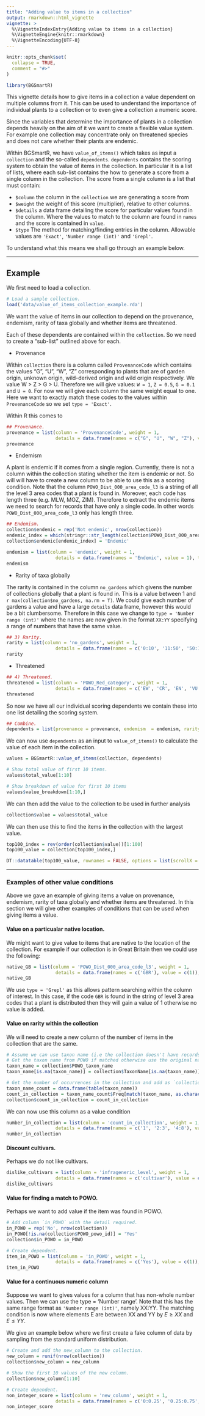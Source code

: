 ```yaml
---
title: "Adding value to items in a collection"
output: rmarkdown::html_vignette
vignette: >
  %\VignetteIndexEntry{Adding value to items in a collection}
  %\VignetteEngine{knitr::rmarkdown}
  %\VignetteEncoding{UTF-8}
---
```


```r
knitr::opts_chunk$set(
  collapse = TRUE,
  comment = "#>"
)
```

```r
library(BGSmartR)
```


This vignette details how to give items in a collection a value dependent on multiple columns from it. This can be used to understand the importance of individual plants to a collection or to even give a collection a numeric score.

Since the variables that determine the importance of plants in a collection depends heavily on the aim of it we  want to create a flexible value system. For example one collection may concentrate only on threatened species and does not care whether their plants are endemic. 

Within BGSmartR, we have `value_of_items()` which takes as input a `collection` and the so-called `dependents`. `dependents` contains the scoring system to obtain the value of items in the collection. In particular it is a list of lists, where each sub-list contains the how to generate a score from a single column in the collection. The score from a single column is a list that must contain:

- `$column` the column in the `collection` we are generating a score from
- `$weight` the weight of this score (multiplier), relative to other columns.
- `$details` a data frame detailing the score for particular values found in the column. Where the values to match to the column are found in `names` and the score is contained in `value`.
- `$type` The method for matching/finding entries in the column. Allowable values are `'Exact'`, `'Number range (int)'` and `'Grepl'`. 

To understand what this means we shall go through an example below.

***

## Example

We first need to load a collection.

```r
# Load a sample collection.
load('data/value_of_items_collection_example.rda')
```

We want the value of items in our collection to depend on the provenance, endemism, rarity of taxa globally and whether items are threatened. 

Each of these dependents are contained within the `collection`. So we need to create a "sub-list" outlined above for each. 

- Provenance

Within `collection` there is a column called `ProvenanceCode` which contains the values "G", "U", "W", "Z" corresponding to plants that are of garden origin, unknown origin, wild-derived origin and wild origin respectively. We value W > Z > G > U. Therefore we will give values:
`W = 1`, `Z = 0.5`, `G = 0.1` and `U = 0`. For now we will give each column the same weight equal to one. Here we want to exactly match these codes to the values within `ProvenanceCode` so we set `type = 'Exact'`. 

Within R this comes to 

```r
## Provenance.
provenance = list(column = 'ProvenanceCode', weight = 1,
                  details = data.frame(names = c("G", "U", "W", "Z"), value = c(0.1, 0, 1, 0.5)), type = 'Exact')
provenance
```

- Endemism

A plant is endemic if it comes from a single region. Currently, there is not a column within the collection stating whether the item is endemic or not. So will will have to create a new column to be able to use this as a scoring condition. Note that the column `POWO_Dist_000_area_code_l3` is a string of all the level 3 area codes that a plant is found in. Moreover, each code has length three (e.g. MLW, MOZ, ZIM). Therefore to extract the endemic items we need to search for records that have only a single code. In other words `POWO_Dist_000_area_code_l3` only has length three.

```r
## Endemism.
collection$endemic = rep('Not endemic', nrow(collection))
endemic_index = which(stringr::str_length(collection$POWO_Dist_000_area_code_l3) ==3)
collection$endemic[endemic_index] = 'Endemic'

endemism = list(column = 'endemic', weight = 1,
                  details = data.frame(names = 'Endemic', value = 1), type = 'Exact')
endemism
```

- Rarity of taxa globally

The rarity is contained in the column `no_gardens` which givens the number of collections globally that a plant is found in. This is a value between 1 and `r max(collection$no_gardens, na.rm = T)`. We could give each number of gardens a value and have a large `details` data frame, however this would be a bit clumbersome. Therefore in this case we change to `type = 'Number range (int)'` where the names are now given in the format `XX:YY` specifying a range of numbers that have the same value.

```r
## 3) Rarity.
rarity = list(column = 'no_gardens', weight = 1,
                  details = data.frame(names = c('0:10', '11:50', '50:1000'), value = c(1,0.5,0.1)), type = 'Number range (int)')
rarity
```

- Threatened

```r

## 4) Threatened.
threatened = list(column = 'POWO_Red_category', weight = 1,
                  details = data.frame(names = c('EW', 'CR', 'EN', 'VU', 'NT'), value = c(1, 0.9, 0.8, 0.7, 0.3)), type = 'Exact')
threatened
```


So now we have all our individual scoring dependents we contain these into one list detailing the scoring system.

```r
## Combine.
dependents = list(provenance = provenance, endemism  = endemism, rarity = rarity, threatened = threatened)

```

We can now use `dependents` as an input to `value_of_items()` to calculate the value of each item in the collection.

```r
values = BGSmartR::value_of_items(collection, dependents)

# Show total value of first 10 items.
values$total_value[1:10]

# Show breakdown of value for first 10 items
values$value_breakdown[1:10,]
```

We can then add the value to the collection to be used in further analysis

```r
collection$value = values$total_value
```

We can then use this to find the items in the collection with the largest value.
```r
top100_index = rev(order(collection$value))[1:100]
top100_value = collection[top100_index,]
```

```r
DT::datatable(top100_value, rownames = FALSE, options = list(scrollX = TRUE,pageLength = 5))
```

***

### Examples of other value conditions

Above we gave an example of giving items a value on provenance, endemism, rarity of taxa globally and whether items are threatened. In this section we will give other examples of conditions that can be used when giving items a value.

#### Value on a particualar native location.

We might want to give value to items that are native to the location of the collection. For example if our collection is in Great Britain then we could use the following:

```r
native_GB = list(column = 'POWO_Dist_000_area_code_l3', weight = 1,
                  details = data.frame(names = c('GBR'), value = c(1)), type = 'Grepl')
native_GB
```

We use `type = 'Grepl'` as this allows pattern searching within the column of interest. In this case, if the code `GBR` is found in the string of level 3 area codes that a plant is distributed then they will gain a value of 1 otherwise no value is added.

#### Value on rarity within the collection

We will need to create a new column of the number of items in the collection that are the same.

```r
# Assume we can use taxon name (i.e the collection doesn't have records with identical taxon name and differing authors)
# Get the taxon name from POWO if matched otherwise use the original name in the collection
taxon_name = collection$POWO_taxon_name
taxon_name[is.na(taxon_name)] = collection$TaxonName[is.na(taxon_name)]

# Get the number of occurrences in the collection and add as `collection$count_in_collection`.
taxon_name_count = data.frame(table(taxon_name))
count_in_collection = taxon_name_count$Freq[match(taxon_name, as.character(taxon_name_count$taxon_name))]
collection$count_in_collection = count_in_collection
```

We can now use this column as a value condition

```r
number_in_collection = list(column = 'count_in_collection', weight = 1,
                  details = data.frame(names = c('1', '2:3', '4:8'), value = c(1, 0.5, 0.2)), type = 'Number range (int)')
number_in_collection
```

#### Discount cultivars.

Perhaps we do not like cultivars.

```r
dislike_cultivars = list(column = 'infrageneric_level', weight = 1,
                  details = data.frame(names = c('cultivar'), value = c(-1)), type = 'Grepl')
dislike_cultivars
```

#### Value for finding a match to POWO.

Perhaps we want to add value if the item was found in POWO.

```r
# Add column `in_POWO` with the detail required.
in_POWO = rep('No', nrow(collection))
in_POWO[!is.na(collection$POWO_powo_id)] = 'Yes'
collection$in_POWO = in_POWO

# Create dependent.
item_in_POWO = list(column = 'in_POWO', weight = 1,
                  details = data.frame(names = c('Yes'), value = c(1)), type = 'Exact')
item_in_POWO
```

#### Value for a continuous numeric column

Suppose we want to gives values for a column that has non-whole number values. Then we can use the type = 'Number range'. Note that this has the same range format as `'Number range (int)'`, namely XX:YY. The matching condition is now where elements E are between XX and YY by $E \geq XX \text{ and } E \leq YY$.


We give an example below where we first create a fake column of data by sampling from the standard uniform distribution.

```r
# Create and add the new_column to the collection.
new_column = runif(nrow(collection))
collection$new_column = new_column

# Show the first 10 values of the new column.
collection$new_column[1:10]

# Create dependent.
non_integer_score = list(column = 'new_column', weight = 1,
                  details = data.frame(names = c('0:0.25', '0.25:0.75','0.75:1'), value = c(1, 0.5, 0.1)), type = 'Number range')
non_integer_score
```
